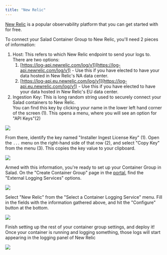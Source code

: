 ```yaml
---
title: "New Relic"
---
```


[New Relic](https://newrelic.com/) is a popular observability platform that you can get started with for free.

To connect your Salad Container Group to New Relic, you'll need 2 pieces of information:

1. Host: This refers to which New Relic endpoint to send your logs to. There are two options:
   1. [https://log-api.newrelic.com/log/v1](https://log-api.newrelic.com/log/v1) - Use this if you have elected to have your data hosted in New Relic's NA data center.
   2. [https://log-api.eu.newrelic.com/log/v1](https://log-api.eu.newrelic.com/log/v1) - Use this if you have elected to have your data hosted in New Relic's EU data center.
2. Ingestion Key: This is long random string used to securely connect your Salad containers to New Relic.  
   You can find this key by clicking your name in the lower left hand corner of the screen (1). This opens a menu, where you will see an option for "API Keys"(2)

<img src="/container-engine/images/afefcb5-image.png"/>

From there, identify the key named "Installer Ingest License Key" (1). Open the `...` menu on the right-hand side of that row (2), and select "Copy Key" from the menu (3). This copies the key value to your clipboard.

<img src="/container-engine/images/25a68b6-image.png"/>


Armed with this information, you're ready to set up your Container Group in Salad. On the "Create Container Group" page in the [portal](https://portal.salad.com), find the "External Logging Services" options.

<img src="/container-engine/images/3772ffc-image.png"/>

Select "New Relic" from the "Select a Container Logging Service" menu. Fill in the fields with the information gathered above, and hit the "Configure" button at the bottom.

<img src="/container-engine/images/a023a46-image.png"/>

Finish setting up the rest of your container group settings, and deploy it! Once your container is running and logging something, those logs will start appearing in the logging panel of New Relic

<img src="/container-engine/images/ea8a40e-image.png"/>
